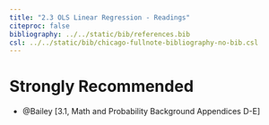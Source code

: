 ```yaml
---
title: "2.3 OLS Linear Regression - Readings"
citeproc: false
bibliography: ../../static/bib/references.bib
csl: ../../static/bib/chicago-fullnote-bibliography-no-bib.csl
---
```


# Strongly Recommended

- <i class="fas fa-book"></i> @Bailey[3.1, Math and Probability Background Appendices D-E]
